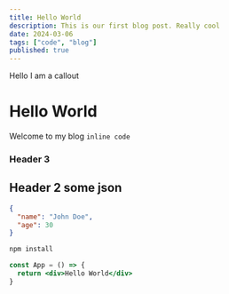 ```yaml
---
title: Hello World
description: This is our first blog post. Really cool
date: 2024-03-06
tags: ["code", "blog"]
published: true
---
```


<Callout type="warning">Hello I am a callout</Callout>

# Hello World

Welcome to my blog `inline code`

### Header 3

## Header 2 some json

```json 
{
  "name": "John Doe",
  "age": 30
}
```


```bash 
npm install
```

```jsx
const App = () => {
  return <div>Hello World</div>
}
```

